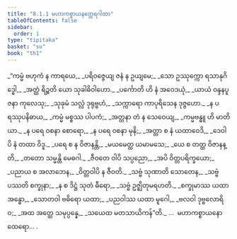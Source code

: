 ```yaml
---
title: "8.1.1 မဟာကစ္စာယနတ္ထေရဂါထာ"
tableOfContents: false
sidebar:
  order: 1
type: "tipitaka"
basket: "su"
book: "th1"
---
```



<DynamicBreadcrumb />

<Division number="494" book="th1">

<Paragraph number="787" type="verses" book="th1">
_“ကမ္မံ ဗဟုကံ န ကာရယေ,_  
_ပရိဝဇ္ဇေယျ ဇနံ န ဥယျမေ;_  
_သော ဥဿုက္ကော ရသာနုဂိဒ္ဓေါ,_  
_အတ္ထံ ရိဉ္စတိ ယော သုခါဓိဝါဟော._  

</Paragraph>

</Division>
<Division number="495" book="th1">

<Paragraph number="788" type="verses" book="th1">
_ပင်္ကောတိ ဟိ နံ အဝေဒယုံ,_  
_ယာယံ ဝန္ဒနပူဇနာ ကုလေသု;_  
_သုခုမံ သလ္လံ ဒုရုဗ္ဗဟံ,_  
_သက္ကာရော ကာပုရိသေန ဒုဇ္ဇဟော._  

</Paragraph>

</Division>
<Division number="496" book="th1">

<Paragraph number="789" type="verses" book="th1">
_န ပရဿုပနိဓာယ,_  
_ကမ္မံ မစ္စဿ ပါပကံ;_  
_အတ္တနာ တံ န သေဝေယျ,_  
_ကမ္မဗန္ဓူ ဟိ မာတိယာ._  

</Paragraph>

</Division>
<Division number="497" book="th1">

<Paragraph number="790" type="verses" book="th1">
_န ပရေ ဝစနာ စောရော,_  
_န ပရေ ဝစနာ မုနိ;_  
_အတ္တာ စ နံ ယထာဝေဒိ,_  
_ဒေဝါပိ နံ တထာ ဝိဒူ._  

</Paragraph>

</Division>
<Division number="498" book="th1">

<Paragraph number="791" type="verses" book="th1">
_ပရေ စ န ဝိဇာနန္တိ,_  
_မယမေတ္ထ ယမာမသေ;_  
_ယေ စ တတ္ထ ဝိဇာနန္တိ,_  
_တတော သမ္မန္တိ မေဓဂါ._  

</Paragraph>

</Division>
<Division number="499" book="th1">

<Paragraph number="792" type="verses" book="th1">
_ဇီဝတေ ဝါပိ သပ္ပညော,_  
_အပိ ဝိတ္တပရိက္ခယော;_  
_ပညာယ စ အလာဘေန,_  
_ဝိတ္တဝါပိ န ဇီဝတိ._  

</Paragraph>

</Division>
<Division number="500" book="th1">

<Paragraph number="793" type="verses" book="th1">
_သဗ္ဗံ သုဏာတိ သောတေန,_  
_သဗ္ဗံ ပဿတိ စက္ခုနာ;_  
_န စ ဒိဋ္ဌံ သုတံ ဓီရော,_  
_သဗ္ဗံ ဥဇ္ဈိတုမရဟတိ._  

</Paragraph>

</Division>
<Division number="501" book="th1">

<Paragraph number="794" type="verses" book="th1">
_စက္ခုမာဿ ယထာ အန္ဓော,_  
_သောတဝါ ဗဓိရော ယထာ;_  
_ပညဝါဿ ယထာ မူဂေါ,_  
_ဗလဝါ ဒုဗ္ဗလောရိဝ;_  
_အထ အတ္ထေ သမုပ္ပန္နေ,_  
_သယေထ မတသာယိကန်”တိ._  


</Paragraph>
</Division>

<Paragraph number="795" type="center" book="th1">
…  မဟာကစ္စာယနော ထေရော… .
</Paragraph>